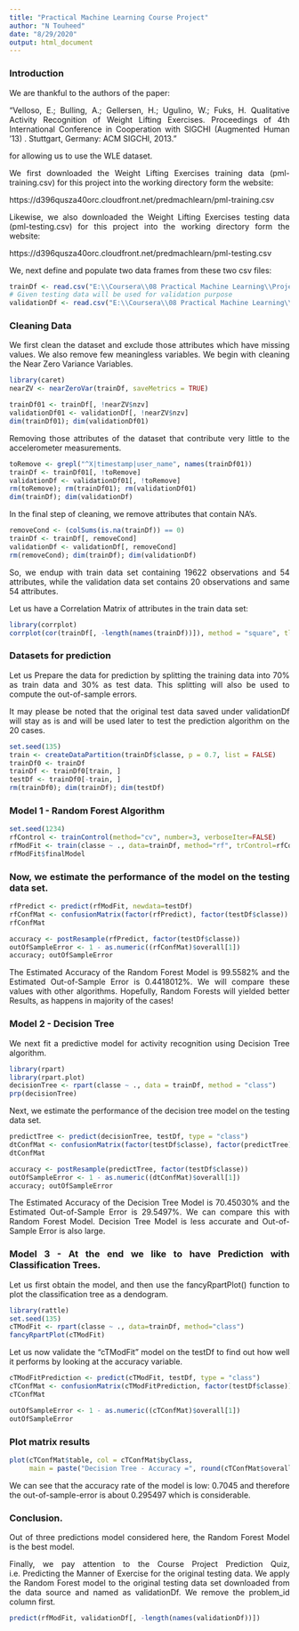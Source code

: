 ---
title: "Practical Machine Learning Course Project"
author: "N Touheed"
date: "8/29/2020"
output: html_document
---

<style>
body {
text-align: justify}
</style>

### Introduction

We are thankful to the authors of the paper: 

"Velloso, E.; Bulling, A.; Gellersen, H.; Ugulino, W.; Fuks, H. Qualitative Activity Recognition of Weight Lifting Exercises. Proceedings of 4th International Conference in Cooperation with SIGCHI (Augmented Human '13) . Stuttgart, Germany: ACM SIGCHI, 2013."

for allowing us to use the WLE dataset.

We first downloaded the Weight Lifting Exercises training data (pml-training.csv) for this project into the working directory form the website:

https://d396qusza40orc.cloudfront.net/predmachlearn/pml-training.csv

Likewise, we also downloaded the Weight Lifting Exercises testing data (pml-testing.csv) for this project into the working directory form the website:

https://d396qusza40orc.cloudfront.net/predmachlearn/pml-testing.csv

We, next define and populate two data frames from these two csv files:

```{r}
trainDf <- read.csv("E:\\Coursera\\08 Practical Machine Learning\\Project\\pml-training.csv", header = TRUE)
# Given testing data will be used for validation purpose
validationDf <- read.csv("E:\\Coursera\\08 Practical Machine Learning\\Project\\pml-testing.csv", header = TRUE)
```

### Cleaning Data
We first clean the dataset and exclude those attributes which have missing values. We also remove few meaningless variables. We begin with cleaning the Near Zero Variance Variables.

```{r}
library(caret)
nearZV <- nearZeroVar(trainDf, saveMetrics = TRUE)
```
```{r}
trainDf01 <- trainDf[, !nearZV$nzv]
validationDf01 <- validationDf[, !nearZV$nzv]
dim(trainDf01); dim(validationDf01)
```

Removing those attributes of the dataset that contribute very little to the accelerometer measurements.

```{r}
toRemove <- grepl("^X|timestamp|user_name", names(trainDf01))
trainDf <- trainDf01[, !toRemove]
validationDf <- validationDf01[, !toRemove]
rm(toRemove); rm(trainDf01); rm(validationDf01)
dim(trainDf); dim(validationDf)
```

In the final step of cleaning, we remove attributes that contain NA's.

```{r}
removeCond <- (colSums(is.na(trainDf)) == 0)
trainDf <- trainDf[, removeCond]
validationDf <- validationDf[, removeCond]
rm(removeCond); dim(trainDf); dim(validationDf)
```
So, we endup with train data set containing  19622 observations and 54 attributes, while the validation data set contains 20 observations and same 54 attributes.

Let us have a Correlation Matrix of attributes in the train data set:

```{r}
library(corrplot)
corrplot(cor(trainDf[, -length(names(trainDf))]), method = "square", tl.cex = 0.5)
```

### Datasets for prediction
Let us Prepare the data for prediction by splitting the training data into 70% as train data and 30% as test data. This splitting will also be used to compute the out-of-sample errors.

It may please be noted that the original test data saved under validationDf will stay as is and will be used later to test the prediction algorithm on the 20 cases.

```{r}
set.seed(135) 
train <- createDataPartition(trainDf$classe, p = 0.7, list = FALSE)
trainDf0 <- trainDf
trainDf <- trainDf0[train, ]
testDf <- trainDf0[-train, ]
rm(trainDf0); dim(trainDf); dim(testDf)
```

### Model 1 - Random Forest Algorithm

```{r}
set.seed(1234)
rfControl <- trainControl(method="cv", number=3, verboseIter=FALSE)
rfModFit <- train(classe ~ ., data=trainDf, method="rf", trControl=rfControl)
rfModFit$finalModel
```

### Now, we estimate the performance of the model on the testing data set.

```{r}
rfPredict <- predict(rfModFit, newdata=testDf)
rfConfMat <- confusionMatrix(factor(rfPredict), factor(testDf$classe))
rfConfMat
```

```{r}
accuracy <- postResample(rfPredict, factor(testDf$classe))
outOfSampleError <- 1 - as.numeric((rfConfMat)$overall[1])
accuracy; outOfSampleError 
```

The Estimated Accuracy of the Random Forest Model is 99.5582% and the Estimated Out-of-Sample Error is 0.4418012%. We will compare these values with other algorithms. Hopefully, Random Forests will yielded better Results, as happens in majority of the cases!

### Model 2 - Decision Tree
We next fit a predictive model for activity recognition using Decision Tree algorithm.

```{r}
library(rpart)
library(rpart.plot)
decisionTree <- rpart(classe ~ ., data = trainDf, method = "class")
prp(decisionTree)
```

Next, we estimate the performance of the decision tree model on the testing data set.

```{r}
predictTree <- predict(decisionTree, testDf, type = "class")
dtConfMat <- confusionMatrix(factor(testDf$classe), factor(predictTree))
dtConfMat
```

```{r}
accuracy <- postResample(predictTree, factor(testDf$classe))
outOfSampleError <- 1 - as.numeric((dtConfMat)$overall[1])
accuracy; outOfSampleError
```
The Estimated Accuracy of the Decision Tree Model is 70.45030% and the Estimated Out-of-Sample Error is 29.5497%. We can compare this with Random Forest Model. Decision Tree Model is less accurate and Out-of-Sample Error is also large.

### Model 3 - At the end we like to have Prediction with Classification Trees.
Let us first obtain the model, and then use the fancyRpartPlot() function to plot the classification tree as a dendogram.

```{r}
library(rattle)
set.seed(135)
cTModFit <- rpart(classe ~ ., data=trainDf, method="class")
fancyRpartPlot(cTModFit)
```

Let us now validate the "cTModFit" model on the testDf to find out how well it performs by looking at the accuracy variable.

```{r}
cTModFitPrediction <- predict(cTModFit, testDf, type = "class")
cTConfMat <- confusionMatrix(cTModFitPrediction, factor(testDf$classe))
cTConfMat
```

```{r}
outOfSampleError <- 1 - as.numeric((cTConfMat)$overall[1])
outOfSampleError 
```

### Plot matrix results
```{r}
plot(cTConfMat$table, col = cTConfMat$byClass, 
     main = paste("Decision Tree - Accuracy =", round(cTConfMat$overall['Accuracy'], 4)))
```

We can see that the accuracy rate of the model is low: 0.7045 and therefore the out-of-sample-error is about 0.295497 which is considerable.

### Conclusion.

Out of three predictions model considered here, the Random Forest Model is the best model.


Finally, we pay attention to the Course Project Prediction Quiz, i.e. Predicting the Manner of Exercise for the original testing data. We apply the Random Forest model to the original testing data set downloaded from the data source and named as validationDf. We remove the problem_id column first.

```{r}
predict(rfModFit, validationDf[, -length(names(validationDf))])
```
